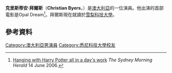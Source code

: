 {{Infobox person
| image                    =
| caption                  = Christian Byers in the 2006 film [[Opal_Dream|Opal Dream]]
| name                     = Christian Byers
| birth_name               = 
| birth_date               = {{Birth date and age|df=yes|1993|7|31}}
| birth_place              = {{AUS}}[[悉尼|悉尼]]
| occupation               = 演員
| years_active             = 2006─現在
| website                  = 
}}
'''克里斯蒂安·拜爾斯'''（'''Christian Byers'''，{{bd|1993年|7月31日}}）是[[澳大利亞|澳大利亞]]的一位演員。他出演的首部電影是Opal Dream<ref name="Hanging with Harry">[http://www.smh.com.au/news/film/hanging-with-harry-all-in-a-days-work/2006/06/13/1149964532515.html Hanging with Harry Potter all in a day's work] {{Wayback|url=http://www.smh.com.au/news/film/hanging-with-harry-all-in-a-days-work/2006/06/13/1149964532515.html |date=20150924200425 }} ''The Sydney Morning Herald'' 14 June 2006.</ref>。拜爾斯現在就讀於[[雪梨科技大學|雪梨科技大學]]。
==參考資料==
{{reflist}}

{{normdaten}}
{{DEFAULTSORT:Byers}}
[[Category:澳大利亞男演員|Category:澳大利亞男演員]]
[[Category:悉尼科技大學校友|Category:悉尼科技大學校友]]
{{australia-bio-stub}}